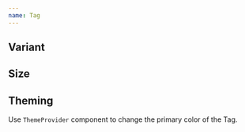 ```yaml
---
name: Tag
---
```



## Variant

<Playground>
  <Flex gap="xl" flow="row" css={{ p: '$8', bc: '$gray50' }}>
    <Tag label="Primary" />
    <Tag variant="outline" label="Outline" />
    <Tag variant="secondary" label="Secondary" />
  </Flex>
</Playground>

## Size

<Playground>
  <Flex gap="xl" flow="row" css={{ p: '$8', bc: '$gray50' }}>
    <Tag label="Small (sm)" size="sm" />
    <Tag label="Medium (md)" size="md" />
    <Tag label="Large (lg)" size="lg" />
  </Flex>
</Playground>

## Theming

Use `ThemeProvider` component to change the primary color of the Tag.

<Playground>
  <ThemeProvider theme="orange">
    <Flex gap="xl" flow="row" css={{ p: '$8', bc: '$surfaceStill' }}>
      <Tag label="Primary" />
      <Tag variant="outline" label="Secondary" />
      <Tag variant="secondary" label="Secondary" />
    </Flex>
  </ThemeProvider>
</Playground>
